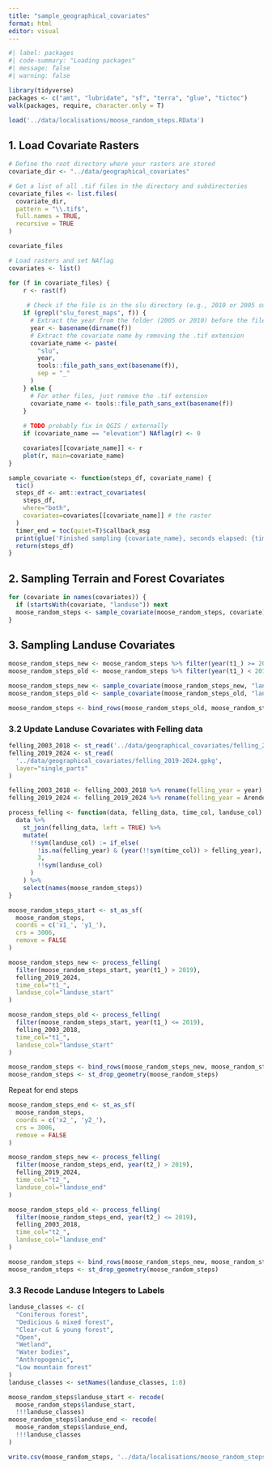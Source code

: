 ```yaml
---
title: "sample_geographical_covariates"
format: html
editor: visual
---
```


```r
#| label: packages
#| code-summary: "Loading packages"
#| message: false
#| warning: false

library(tidyverse)
packages <- c("amt", "lubridate", "sf", "terra", "glue", "tictoc")
walk(packages, require, character.only = T)
```

```r
load('../data/localisations/moose_random_steps.RData')
```

## 1. Load Covariate Rasters

```r
# Define the root directory where your rasters are stored
covariate_dir <- "../data/geographical_covariates"

# Get a list of all .tif files in the directory and subdirectories
covariate_files <- list.files(
  covariate_dir, 
  pattern = "\\.tif$", 
  full.names = TRUE, 
  recursive = TRUE
)

covariate_files
```

```r
# Load rasters and set NAflag
covariates <- list()

for (f in covariate_files) {
    r <- rast(f)
    
     # Check if the file is in the slu directory (e.g., 2010 or 2005 subdirectory)
    if (grepl("slu_forest_maps", f)) {
      # Extract the year from the folder (2005 or 2010) before the filename
      year <- basename(dirname(f))
      # Extract the covariate name by removing the .tif extension
      covariate_name <- paste(
        "slu", 
        year,
        tools::file_path_sans_ext(basename(f)), 
        sep = "_"
      )
    } else {
      # For other files, just remove the .tif extension
      covariate_name <- tools::file_path_sans_ext(basename(f))
    }
    
    # TODO probably fix in QGIS / externally
    if (covariate_name == "elevation") NAflag(r) <- 0

    covariates[[covariate_name]] <- r
    plot(r, main=covariate_name)
}
```

```r
sample_covariate <- function(steps_df, covariate_name) {
  tic()
  steps_df <- amt::extract_covariates(
    steps_df, 
    where="both",
    covariates=covariates[[covariate_name]] # the raster
  )
  timer_end = toc(quiet=T)$callback_msg
  print(glue('Finished sampling {covariate_name}, seconds elapsed: {timer_end}'))
  return(steps_df)
}
```

## 2. Sampling Terrain and Forest Covariates

```r
for (covariate in names(covariates)) {
  if (startsWith(covariate, "landuse")) next
  moose_random_steps <- sample_covariate(moose_random_steps, covariate)
}
```

## 3. Sampling Landuse Covariates

```r
moose_random_steps_new <- moose_random_steps %>% filter(year(t1_) >= 2018)
moose_random_steps_old <- moose_random_steps %>% filter(year(t1_) < 2018)

moose_random_steps_new <- sample_covariate(moose_random_steps_new, "landuse_2018")
moose_random_steps_old <- sample_covariate(moose_random_steps_old, "landuse_2003-2017")

moose_random_steps <- bind_rows(moose_random_steps_old, moose_random_steps_new)
```

### 3.2 Update Landuse Covariates with Felling data

```r
felling_2003_2018 <- st_read('../data/geographical_covariates/felling_2003-2018.gpkg')
felling_2019_2024 <- st_read(
  '../data/geographical_covariates/felling_2019-2024.gpkg', 
  layer="single_parts"
)

felling_2003_2018 <- felling_2003_2018 %>% rename(felling_year = year)
felling_2019_2024 <- felling_2019_2024 %>% rename(felling_year = ArendeAr)
```

```r
process_felling <- function(data, felling_data, time_col, landuse_col) {
  data %>%
    st_join(felling_data, left = TRUE) %>%
    mutate(
      !!sym(landuse_col) := if_else(
        !is.na(felling_year) & (year(!!sym(time_col)) > felling_year), 
        3, 
        !!sym(landuse_col)
      )
    ) %>%
    select(names(moose_random_steps))
}
```

```r
moose_random_steps_start <- st_as_sf(
  moose_random_steps, 
  coords = c('x1_', 'y1_'), 
  crs = 3006, 
  remove = FALSE
)

moose_random_steps_new <- process_felling(
  filter(moose_random_steps_start, year(t1_) > 2019), 
  felling_2019_2024, 
  time_col="t1_",
  landuse_col="landuse_start"
)

moose_random_steps_old <- process_felling(
  filter(moose_random_steps_start, year(t1_) <= 2019), 
  felling_2003_2018, 
  time_col="t1_",
  landuse_col="landuse_start"
)

moose_random_steps <- bind_rows(moose_random_steps_new, moose_random_steps_old) 
moose_random_steps <- st_drop_geometry(moose_random_steps)
```

Repeat for end steps

```r
moose_random_steps_end <- st_as_sf(
  moose_random_steps, 
  coords = c('x2_', 'y2_'), 
  crs = 3006, 
  remove = FALSE
)

moose_random_steps_new <- process_felling(
  filter(moose_random_steps_end, year(t2_) > 2019), 
  felling_2019_2024, 
  time_col="t2_",
  landuse_col="landuse_end"
)

moose_random_steps_old <- process_felling(
  filter(moose_random_steps_end, year(t2_) <= 2019), 
  felling_2003_2018, 
  time_col="t2_",
  landuse_col="landuse_end"
)

moose_random_steps <- bind_rows(moose_random_steps_new, moose_random_steps_old)
moose_random_steps <- st_drop_geometry(moose_random_steps)
```

### 3.3 Recode Landuse Integers to Labels

```r
landuse_classes <- c(
  "Coniferous forest",
  "Dedicious & mixed forest",
  "Clear-cut & young forest",
  "Open",
  "Wetland",
  "Water bodies",
  "Anthropogenic",
  "Low mountain forest"
)
landuse_classes <- setNames(landuse_classes, 1:8)
```

```r
moose_random_steps$landuse_start <- recode(
  moose_random_steps$landuse_start, 
  !!!landuse_classes)
moose_random_steps$landuse_end <- recode(
  moose_random_steps$landuse_end, 
  !!!landuse_classes
)
```

```r
write.csv(moose_random_steps, '../data/localisations/moose_random_steps.csv')
```
